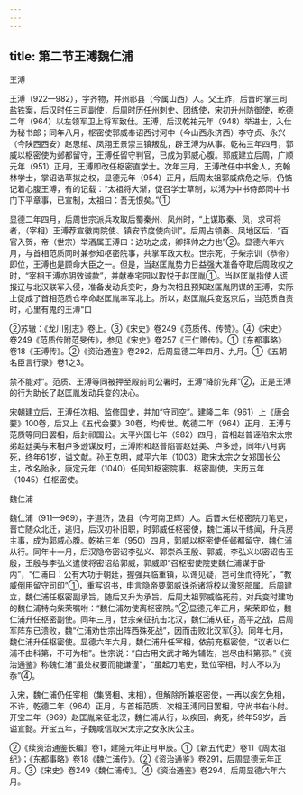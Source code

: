 ```yaml
---
---
---
```

title: 第二节王溥魏仁浦
---



王溥

王溥（922—982），字齐物，并州祁县（今属山西）人。父王祚，后晋时掌三司盐铁案，后汉时任三司副使，后周时历任州刺史、团练使，宋初升州防御使，乾德二年（964）以左领军卫上将军致仕。王溥，后汉乾祐元年（948）举进士，入仕为秘书郎；同年八月，枢密使郭威奉诏西讨河中（今山西永济西）李守贞、永兴（今陕西西安）赵思绾、凤翔王景崇三镇叛乱，辟王溥为从事。乾祐三年四月，郭威以枢密使为邺都留守，王溥任留守判官，已成为郭威心腹。郭威建立后周，广顺元年（951）正月，王溥即改任枢密直学士。次年三月，王溥改任中书舍人，充翰林学士，掌诏诰草拟之权，显德元年（954）正月，后周太祖郭威病危之际，仍惦记着心腹王溥，有的记载：“太祖将大渐，促召学士草制，以溥为中书侍郎同中书门下平章事，已宣制，太祖曰：吾无恨矣。”①

显德二年四月，后周世宗派兵攻取后蜀秦州、凤州时，“上谋取秦、凤，求可将者，（宰相）王溥荐宣徽南院使、镇安节度使向训”。后周占领秦、凤地区后，“百官入贺，帝（世宗）举酒属王溥曰：边功之成，卿择帅之力也”②。显德六年六月，与首相范质同时兼参知枢密院事，共掌军政大权。世宗死，子柴宗训（恭帝）即位，王溥也是顾命大臣之一。但是，当赵匡胤势力日益强大准备夺取后周政权之时，“宰相王溥亦阴效诚款”，并献奉宅园以取悦于赵匡胤①。当赵匡胤指使人谎报辽与北汉联军入侵，准备发动兵变时，身为次相且预知赵匡胤阴谋的王溥，实际上促成了首相范质仓卒命赵匡胤率军北上。所以，赵匡胤兵变返京后，当范质自责时，心里有鬼的王溥“口

②苏辙：《龙川别志》卷上。③《宋史》卷249《范质传、传赞》。④《宋史》卷249《范质传附范旻传》，参见《宋史》卷257《王仁赡传》。①《东都事略》卷18《王溥传》。②《资治通鉴》卷292，后周显德二年四月、九月。①《五朝名臣言行录》卷1之3。

禁不能对”。范质、王溥等同被押至殿前司公署时，王溥“降阶先拜”②，正是王溥的行为助长了赵匡胤发动兵变的决心。

宋朝建立后，王溥任次相、监修国史，并加“守司空”。建隆二年（961）上《唐会要》100卷，后又上《五代会要》30卷，均传世。乾德二年（964）正月，王溥与范质等同日罢相，后封祁国公。太平兴国七年（982）四月，首相赵普诬陷宋太宗弟赵廷美与末相卢多逊谋反时，王溥附和赵普陷害赵廷美、卢多逊，同年八月病死，终年61岁，谥文献。孙王克明，咸平六年（1003）取宋太宗之女郑国长公主，改名贻永，康定元年（1040）任同知枢密院事、枢密副使，庆历五年（1045）任枢密使。

魏仁浦

魏仁浦（911—969），字道济，汲县（今河南卫辉）人。后晋末任枢密院刀笔吏，晋亡随众北迁，逃归，后汉初补旧职，时郭威任枢密使，魏仁浦以干练闻，升兵房主事，成为郭威心腹。乾祐三年（950）四月，郭威以枢密使任邺都留守，魏仁浦从行。同年十一月，后汉隐帝密诏李弘义、郭崇杀王殷、郭威，李弘义以密诏告王殷，王殷与李弘义遣使将密诏给郭威，郭威即“召枢密使院吏魏仁浦谋于卧内”，“仁浦曰：公有大功于朝廷，握强兵临重镇，以谗见疑，岂可坐而待死”，“教威倒用留守司印”①，重写诏书，申言隐帝要郭威诛杀诸将校以激怒部属。后周建立，魏仁浦任枢密副承旨，随后又升为承旨。后周太祖郭威临死前，对兵变时建功的魏仁浦特向柴荣嘱咐：“魏仁浦勿使离枢密院。”②显德元年正月，柴荣即位，魏仁浦升任枢密副使。同年三月，世宗亲征抗击北汉，魏仁浦从征，高平之战，后周军阵东已溃败，魏“仁浦劝世宗出阵西殊死战”，因而击败北汉军③。同年七月，魏仁浦升任枢密使。显德六年六月，魏仁浦升任宰相，依前充枢密使，“议者以仁浦不由科第，不可为相”。世宗说：“自古用文武才略为辅佐，岂尽由科第邪。”《资治通鉴》称魏仁浦“虽处权要而能谦谨”，“虽起刀笔吏，致位宰相，时人不以为忝”④。

入宋，魏仁浦仍任宰相（集贤相、末相），但解除所兼枢密使，一再以疾乞免相，不许，乾德二年（964）正月，与首相范质、次相王溥同日罢相，守尚书右仆射。开宝二年（969）赵匡胤亲征北汉，魏仁浦从行，以疾回，病死，终年59岁，后谥宣懿。开宝五年，子魏咸信取宋太宗之女永庆公主。

②《续资治通鉴长编》卷1，建隆元年正月甲辰。①《新五代史》卷11《周太祖纪》；《东都事略》卷18《魏仁浦传》。②《资治通鉴》卷291，后周显德元年正月。③《宋史》卷249《魏仁浦传》。④《资治通鉴》卷294，后周显德六年六月。